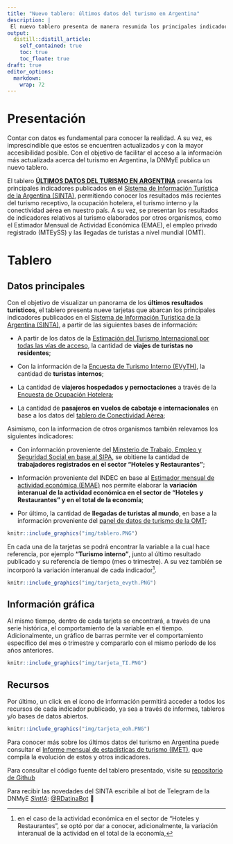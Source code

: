 ```yaml
---
title: "Nuevo tablero: últimos datos del turismo en Argentina"
description: |
 El nuevo tablero presenta de manera resumida los principales indicadores publicados en el SINTA e indicadores seleccionados de otros organismos, que dan a conocer los resultados más recientes del turismo en Argentina y a nivel mundial.
output:
  distill::distill_article:
    self_contained: true
    toc: true
    toc_floate: true
draft: true    
editor_options: 
  markdown: 
    wrap: 72
---
```


# Presentación

Contar con datos es fundamental para conocer la realidad. A su vez, es imprescindible que estos se encuentren actualizados y con la mayor accesibilidad posible. Con el objetivo de facilitar el acceso a la información más actualizada acerca del turismo en Argentina, la DNMyE publica un nuevo tablero.

El tablero [**ÚLTIMOS DATOS DEL TURISMO EN ARGENTINA**](https://tableros.yvera.tur.ar/tablero_ultimos_datos){target=”_blank”} presenta los principales indicadores publicados en el [Sistema de Información Turística de la Argentina (SINTA)](https://www.yvera.tur.ar/sinta/){target=”_blank”}, permitiendo conocer los resultados más recientes del turismo receptivo, la ocupación hotelera, el turismo interno y la conectividad aérea en nuestro país. A su vez, se presentan los resultados de indicadores relativos al turismo elaborados por otros organismos,  como el Estimador Mensual de Actividad Económica (EMAE), el empleo privado registrado (MTEySS) y las llegadas de turistas a nivel mundial (OMT).  


# Tablero

## Datos principales

Con el objetivo de visualizar un panorama de los **últimos resultados turísticos**, el tablero presenta nueve tarjetas que abarcan los principales indicadores publicados en el [Sistema de Información Turistica de la Argentina (SINTA)](https://www.yvera.tur.ar/sinta/){target=”_blank”}, a partir de las siguientes bases de información:

-   A partir de los datos de la [Estimación del Turismo Internacional por todas las vías de acceso](https://www.yvera.tur.ar/sinta/informe/info/turismo-internacional){target=”_blank”}, la cantidad de **viajes de turistas no residentes**;

-   Con la información de la [Encuesta de Turismo Interno (EVyTH)](https://www.yvera.tur.ar/sinta/informe/info/encuesta-de-viajes-y-turismo-de-los-hogares-evyth), la cantidad de **turistas internos**; 

-   La cantidad de **viajeros hospedados y pernoctaciones** a través de la [Encuesta de Ocupación Hotelera](https://www.yvera.tur.ar/sinta/informe/info/encuesta-de-ocupacion-hotelera-eoh);

-   La cantidad de **pasajeros en vuelos de cabotaje e internacionales** en base a los datos del [tablero de Conectividad Aérea](https://tableros.yvera.tur.ar/conectividad/){target=”_blank”};

Asimismo, con la informacion de otros organismos también relevamos los siguientes indicadores: 

-   Con información proveniente del [Minsterio de Trabajo, Empleo y Seguridad Social en base al SIPA](https://www.argentina.gob.ar/trabajo/estadisticas){target=”_blank”}, se obitiene la cantidad de **trabajadores registrados en el sector "Hoteles y Restaurantes"**;

-   Información proveniente del INDEC en base al [Estimador mensual de actividad económica (EMAE)](https://www.indec.gob.ar/indec/web/Nivel4-Tema-3-9-48) nos permite elaborar la **variación interanual de la actividad económica en el sector de "Hoteles y Restaurantes" y en el total de la economía**;

-   Por último, la cantidad de **llegadas de turistas al mundo**, en base a la información proveniente del [panel de datos de turismo de la OMT](https://www.unwto.org/tourism-data/global-and-regional-tourism-performance);


```r
knitr::include_graphics("img/tablero.PNG")
```


En cada una de la tarjetas se podrá encontrar la variable a la cual hace referencia, por ejemplo **"Turismo interno"**, junto al último resultado publicado y su referencia de tiempo (mes o trimestre). A su vez también se incorporó la variación interanual de cada indicador[^var_emae].

[^var_emae]: en el caso de la actividad económica en el sector de "Hoteles y Restaurantes", se optó por dar a conocer, adicionalmente, la variación interanual de la actividad en el total de la economía,

```r
knitr::include_graphics("img/tarjeta_evyth.PNG")
```



## Información gráfica

Al mismo tiempo, dentro de cada tarjeta se encontrará, a través de una serie histórica, el comportamiento de la variable en el tiempo. Adicionalmente, un gráfico de barras permite ver el comportamiento específico del mes o trimestre y compararlo con el mismo período de los años anteriores.

```r
knitr::include_graphics("img/tarjeta_TI.PNG")
```

## Recursos

Por último, un click en el ícono de información permitirá acceder a todos los recursos de cada indicador publicado, ya sea a través de informes, tableros y/o bases de datos abiertos. 


```r
knitr::include_graphics("img/tarjeta_eoh.PNG")
```

Para conocer más sobre los últimos datos del turismo en Argentina puede consultar el  [Informe mensual de estadísticas de turismo (IMET)](https://biblioteca.yvera.tur.ar/coyuntura.html){target=”_blank”}, que compila la evolución de estos y otros indicadores.

Para consultar el código fuente del tablero presentado, visite su [repositorio de Github](https://github.com/dnme-minturdep/tablero_ultimos_datos){target=”_blank”}



::: {.infobox}
Para recibir las novedades del SINTA escribíle al bot de Telegram de la DNMyE <a href='https://bitacora.yvera.tur.ar/posts/2022-09-08-sintia/' target='_blank'>*SintIA*</a>: <a href='https://t.me/RDatinaBot' target='_blank'>@RDatinaBot</a> 🤖
:::
   